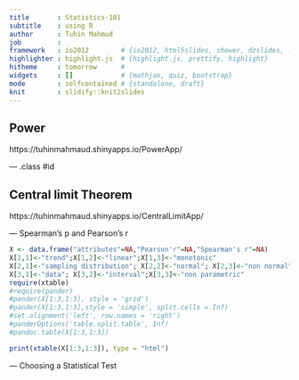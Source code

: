 ```yaml
---
title       : Statistics-101  
subtitle    : using R
author      : Tuhin Mahmud
job         : 
framework   : io2012        # {io2012, html5slides, shower, dzslides, ...}
highlighter : highlight.js  # {highlight.js, prettify, highlight}
hitheme     : tomorrow      # 
widgets     : []            # {mathjax, quiz, bootstrap}
mode        : selfcontained # {standalone, draft}
knit        : slidify::knit2slides
---
```


## Power 
https://tuhinmahmaud.shinyapps.io/PowerApp/



--- .class #id 

## Central limit Theorem
https://tuhinmahmaud.shinyapps.io/CentralLimitApp/

---  Spearman's p and Pearson's r
```r

X <- data.frame("attributes"=NA,"Pearson'r"=NA,"Spearman's r"=NA)
X[1,1]<-"trend";X[1,2]<-"linear";X[1,3]<-"monotonic"
X[2,1]<-"sampling distribution"; X[2,2]<-"normal"; X[2,3]<-"non normal"
X[3,1]<-"data"; X[3,2]<-"interval";X[3,3]<-"non parametric"
require(xtable)
#require(pander)
#pander(X[1:3,1:3], style = 'grid')
#pander(X[1:3,1:3],style = 'simple', split.cells = Inf)
#set.alignment('left', row.names = 'right')
#panderOptions('table.split.table', Inf)
#pandoc.table(X[1:3,1:3])
```
```r
print(xtable(X[1:3,1:3]), type = "html")
```

--- Choosing a Statistical Test



